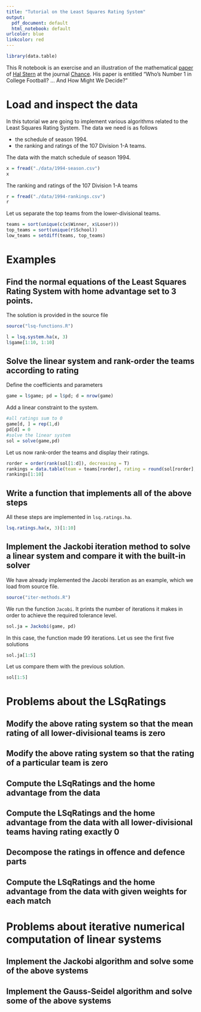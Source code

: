 ```yaml
---
title: "Tutorial on the Least Squares Rating System"
output:
  pdf_document: default
  html_notebook: default
urlcolor: blue
linkcolor: red
---
```


```r
library(data.table)
```

This R notebook is an exercise and an illustration of the mathematical [paper](https://www.tandfonline.com/doi/abs/10.1080/09332480.1995.11884566) of [Hal Stern](https://www.ics.uci.edu/~sternh/) at the journal [Chance](https://chance.amstat.org/). His paper is entitled "Who's Number 1 in College Football? ... And How Might We Decide?"

# Load and inspect the data

In this tutorial we are going to implement various algorithms related to the Least Squares Rating System. The data we need is as follows

  * the schedule of season 1994.
  * the ranking and ratings of the 107 Division 1-A teams.


The data with the match schedule of season 1994.

```r
x = fread("./data/1994-season.csv")
x
```

The ranking and ratings of the 107 Division 1-A teams

```r
r = fread("./data/1994-rankings.csv")
r
```


Let us separate the top teams from the lower-divisional teams.

```r
teams = sort(unique(c(x$Winner, x$Loser)))
top_teams = sort(unique(r$School))
low_teams = setdiff(teams, top_teams)
```


# Examples 

## Find the normal equations of the Least Squares Rating System with home advantage set to 3 points.

The solution is provided in the source file


```r
source("lsq-functions.R")
```

```r
l = lsq.system.ha(x, 3)
l$game[1:10, 1:10]
```
## Solve the linear system and rank-order the teams according to rating

Define the coefficients and parameters
```r
game = l$game; pd = l$pd; d = nrow(game)
```


Add a linear constraint to the system. 

```r
#all ratings sum to 0
game[d, ] = rep(1,d) 
pd[d] = 0
#solve the linear system
sol = solve(game,pd)
```


Let us now rank-order the teams and display their ratings.

```r
rorder = order(rank(sol[1:d]), decreasing = T)
rankings = data.table(team = teams[rorder], rating = round(sol[rorder],2))
rankings[1:10]
```

## Write a function that implements all of the above steps

All these steps are implemented in `lsq.ratings.ha`.

```r
lsq.ratings.ha(x, 3)[1:10]
```

## Implement the Jackobi iteration method to solve a linear system and compare it with the built-in solver

We have already implemented the Jacobi iteration as an example, which we load from source file.

```r
source("iter-methods.R")
```

We run the function `Jacobi`. It prints the number of iterations it makes in order to achieve the required tolerance level.

```r
sol.ja = Jackobi(game, pd)
```
In this case, the function made 99 iterations. Let us see the first five solutions

```r
sol.ja[1:5]
```
Let us compare them with the previous solution.

```r
sol[1:5]
```

# Problems about the LSqRatings

## Modify the above rating system so that the mean rating of all lower-divisional teams is zero 

## Modify the above rating system so that the rating of a particular team is zero 

## Compute the LSqRatings and the home advantage from the data

## Compute the LSqRatings and the home advantage from the data with all lower-divisional teams having rating exactly 0

## Decompose the ratings in offence and defence parts

## Compute the LSqRatings and the home advantage from the data with given weights for each match

# Problems about iterative numerical computation of linear systems

## Implement the Jackobi algorithm and solve some of the above systems

## Implement the Gauss-Seidel algorithm and solve some of the above systems





